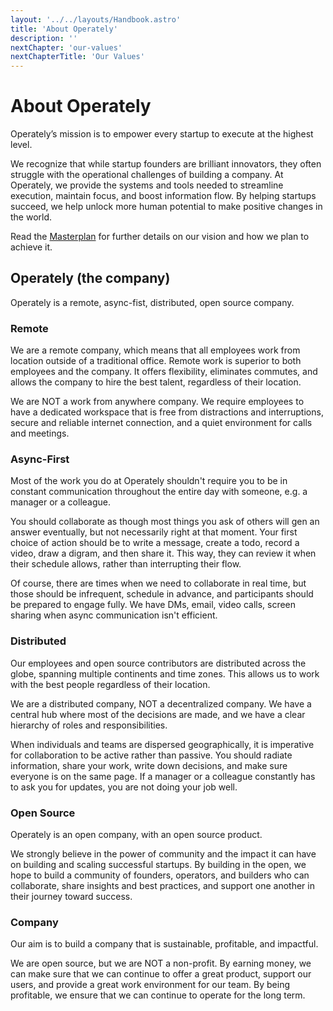 ```yaml
---
layout: '../../layouts/Handbook.astro'
title: 'About Operately'
description: ''
nextChapter: 'our-values'
nextChapterTitle: 'Our Values'
---
```


# About Operately

Operately’s mission is to empower every startup to execute at the highest level. 

We recognize that while startup founders are brilliant innovators, they often 
struggle with the operational challenges of building a company. At Operately, we 
provide the systems and tools needed to streamline execution, maintain focus, and 
boost information flow. By helping startups succeed, we help unlock more human 
potential to make positive changes in the world.

Read the [Masterplan](https://operately.com/masterplan/) for further details on our
vision and how we plan to achieve it.

## Operately (the company)

Operately is a remote, async-fist, distributed, open source company.

### Remote

We are a remote company, which means that all employees work from location outside 
of a traditional office. Remote work is superior to both employees and the company. 
It offers flexibility, eliminates commutes, and allows the company to hire the best
talent, regardless of their location.

We are NOT a work from anywhere company. We require employees to have a dedicated
workspace that is free from distractions and interruptions, secure and reliable
internet connection, and a quiet environment for calls and meetings.

### Async-First

Most of the work you do at Operately shouldn't require you to be in constant communication
throughout the entire day with someone, e.g. a manager or a colleague.

You should collaborate as though most things you ask of others will gen an answer eventually,
but not necessarily right at that moment. Your first choice of action should be to write a
message, create a todo, record a video, draw a digram, and then share it. This way, they can 
review it when their schedule allows, rather than interrupting their flow.

Of course, there are times when we need to collaborate in real time, but those should be 
infrequent, schedule in advance, and participants should be prepared to engage fully. We have 
DMs, email, video calls, screen sharing when async communication isn't efficient.

### Distributed

Our employees and open source contributors are distributed across the globe, spanning
multiple continents and time zones. This allows us to work with the best people regardless
of their location.

We are a distributed company, NOT a decentralized company. We have a central hub where
most of the decisions are made, and we have a clear hierarchy of roles and responsibilities.

When individuals and teams are dispersed geographically, it is imperative for collaboration
to be active rather than passive. You should radiate information, share your work, write
down decisions, and make sure everyone is on the same page. If a manager or a colleague
constantly has to ask you for updates, you are not doing your job well.

### Open Source

Operately is an open company, with an open source product.

We strongly believe in the power of community and the impact it can have on building 
and scaling successful startups. By building in the open, we hope to build a community 
of founders, operators, and builders who can collaborate, share insights and best 
practices, and support one another in their journey toward success.

### Company

Our aim is to build a company that is sustainable, profitable, and impactful. 

We are open source, but we are NOT a non-profit. By earning money, we can make sure that 
we can continue to offer a great product, support our users, and provide a great work
environment for our team. By being profitable, we ensure that we can continue to operate
for the long term.

